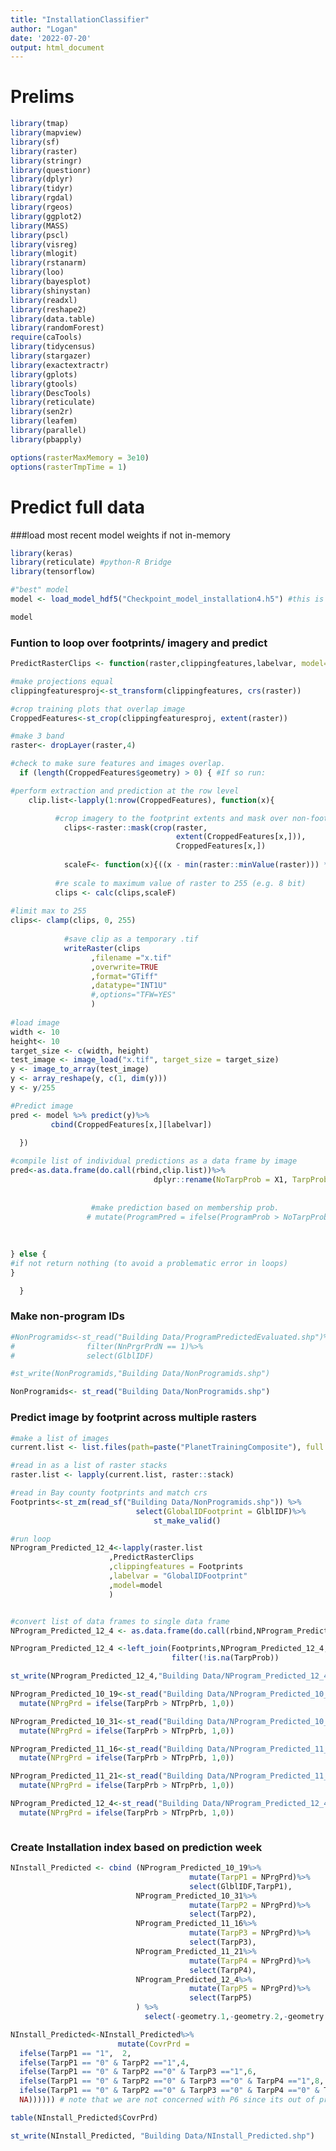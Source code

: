 ```yaml
---
title: "InstallationClassifier"
author: "Logan"
date: '2022-07-20'
output: html_document
---
```

# Prelims
```r
library(tmap) 
library(mapview)
library(sf)
library(raster)
library(stringr)
library(questionr)
library(dplyr)
library(tidyr)
library(rgdal)
library(rgeos)
library(ggplot2)
library(MASS)
library(pscl)
library(visreg)
library(mlogit)
library(rstanarm)
library(loo)
library(bayesplot)
library(shinystan)
library(readxl)
library(reshape2)
library(data.table)
library(randomForest)
require(caTools)
library(tidycensus)
library(stargazer)
library(exactextractr)
library(gplots)
library(gtools)
library(DescTools)
library(reticulate)
library(sen2r)
library(leafem)
library(parallel)
library(pbapply)

options(rasterMaxMemory = 3e10)
options(rasterTmpTime = 1)
```

# Predict full data

###load most recent model weights if not in-memory
```r
library(keras)
library(reticulate) #python-R Bridge
library(tensorflow)

#"best" model
model <- load_model_hdf5("Checkpoint_model_installation4.h5") #this is technically trained on Program tarps, but should be applicable to tarps in general at this resolution.

model

```

### Funtion to loop over footprints/ imagery and predict
```r
PredictRasterClips <- function(raster,clippingfeatures,labelvar, model=model){

#make projections equal
clippingfeaturesproj<-st_transform(clippingfeatures, crs(raster))

#crop training plots that overlap image
CroppedFeatures<-st_crop(clippingfeaturesproj, extent(raster))

#make 3 band
raster<- dropLayer(raster,4)

#check to make sure features and images overlap. 
  if (length(CroppedFeatures$geometry) > 0) { #If so run:

#perform extraction and prediction at the row level
    clip.list<-lapply(1:nrow(CroppedFeatures), function(x){

          #crop imagery to the footprint extents and mask over non-footprint pixel
            clips<-raster::mask(crop(raster, 
                                     extent(CroppedFeatures[x,])), 
                                     CroppedFeatures[x,])
            
            scaleF<- function(x){((x - min(raster::minValue(raster))) * 255)/((max(raster::maxValue(raster)))/5) - min(raster::minValue(raster)) + 0}
            
          #re scale to maximum value of raster to 255 (e.g. 8 bit)
          clips <- calc(clips,scaleF)
         
#limit max to 255
clips<- clamp(clips, 0, 255)
            
            #save clip as a temporary .tif
            writeRaster(clips
                  ,filename ="x.tif"
                  ,overwrite=TRUE
                  ,format="GTiff"
                  ,datatype="INT1U"
                  #,options="TFW=YES"
                  )
            
#load image
width <- 10
height<- 10
target_size <- c(width, height)
test_image <- image_load("x.tif", target_size = target_size)
y <- image_to_array(test_image)
y <- array_reshape(y, c(1, dim(y)))
y <- y/255

#Predict image
pred <- model %>% predict(y)%>%
         cbind(CroppedFeatures[x,][labelvar])
  
  })

#compile list of individual predictions as a data frame by image
pred<-as.data.frame(do.call(rbind,clip.list))%>%
                                dplyr::rename(NoTarpProb = X1, TarpProb  = X2)
                                              
  
                  #make prediction based on membership prob.
                 # mutate(ProgramPred = ifelse(ProgramProb > NoTarpProb, 1,0))
                  
                          
 
} else { 
#if not return nothing (to avoid a problematic error in loops)
}

  }

```

### Make non-program IDs
```r
#NonProgramids<-st_read("Building Data/ProgramPredictedEvaluated.shp")%>%
#                filter(NnPrgrPrdN == 1)%>%
#                select(GlblIDF)

#st_write(NonProgramids,"Building Data/NonProgramids.shp")

NonProgramids<- st_read("Building Data/NonProgramids.shp")

```

### Predict image by footprint across multiple rasters
```r
#make a list of images
current.list <- list.files(path=paste("PlanetTrainingComposite"), full.names=TRUE, pattern = ".tif")

#read in as a list of raster stacks
raster.list <- lapply(current.list, raster::stack)

#read in Bay county footprints and match crs
Footprints<-st_zm(read_sf("Building Data/NonProgramids.shp")) %>%
                            select(GlobalIDFootprint = GlblIDF)%>%
                                st_make_valid()

#run loop
NProgram_Predicted_12_4<-lapply(raster.list
                      ,PredictRasterClips
                      ,clippingfeatures = Footprints
                      ,labelvar = "GlobalIDFootprint"
                      ,model=model
                      )


#convert list of data frames to single data frame
NProgram_Predicted_12_4 <- as.data.frame(do.call(rbind,NProgram_Predicted_12_4))

NProgram_Predicted_12_4 <-left_join(Footprints,NProgram_Predicted_12_4, by="GlobalIDFootprint")%>%
                                    filter(!is.na(TarpProb))

st_write(NProgram_Predicted_12_4,"Building Data/NProgram_Predicted_12_4.shp")

```

```r
NProgram_Predicted_10_19<-st_read("Building Data/NProgram_Predicted_10_19.shp")%>%
  mutate(NPrgPrd = ifelse(TarpPrb > NTrpPrb, 1,0))

NProgram_Predicted_10_31<-st_read("Building Data/NProgram_Predicted_10_31.shp")%>%
  mutate(NPrgPrd = ifelse(TarpPrb > NTrpPrb, 1,0))

NProgram_Predicted_11_16<-st_read("Building Data/NProgram_Predicted_11_16.shp")%>%
  mutate(NPrgPrd = ifelse(TarpPrb > NTrpPrb, 1,0))

NProgram_Predicted_11_21<-st_read("Building Data/NProgram_Predicted_11_21.shp")%>%
  mutate(NPrgPrd = ifelse(TarpPrb > NTrpPrb, 1,0))

NProgram_Predicted_12_4<-st_read("Building Data/NProgram_Predicted_12_4.shp")%>%
  mutate(NPrgPrd = ifelse(TarpPrb > NTrpPrb, 1,0))



```



### Create Installation index based on prediction week
```r
NInstall_Predicted <- cbind (NProgram_Predicted_10_19%>%
                                        mutate(TarpP1 = NPrgPrd)%>%
                                        select(GlblIDF,TarpP1),
                            NProgram_Predicted_10_31%>%
                                        mutate(TarpP2 = NPrgPrd)%>%
                                        select(TarpP2),
                            NProgram_Predicted_11_16%>%
                                        mutate(TarpP3 = NPrgPrd)%>%
                                        select(TarpP3),
                            NProgram_Predicted_11_21%>%
                                        mutate(TarpP4 = NPrgPrd)%>%
                                        select(TarpP4),
                            NProgram_Predicted_12_4%>%
                                        mutate(TarpP5 = NPrgPrd)%>%
                                        select(TarpP5)
                            ) %>%
                              select(-geometry.1,-geometry.2,-geometry.3,-geometry.4)

NInstall_Predicted<-NInstall_Predicted%>%
                        mutate(CovrPrd = 
  ifelse(TarpP1 == "1",  2,
  ifelse(TarpP1 == "0" & TarpP2 =="1",4,
  ifelse(TarpP1 == "0" & TarpP2 =="0" & TarpP3 =="1",6,
  ifelse(TarpP1 == "0" & TarpP2 =="0" & TarpP3 =="0" & TarpP4 =="1",8,                           
  ifelse(TarpP1 == "0" & TarpP2 =="0" & TarpP3 =="0" & TarpP4 =="0" & TarpP5 =="1",10,                            
  NA)))))) # note that we are not concerned with P6 since its out of program range. These have all been confirmed program properties in January.

table(NInstall_Predicted$CovrPrd)

st_write(NInstall_Predicted, "Building Data/NInstall_Predicted.shp")
```




